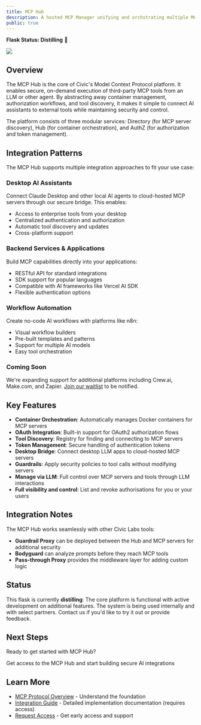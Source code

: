 ```yaml
---
title: MCP Hub
description: A hosted MCP Manager unifying and orchstrating multiple MCP servers, focusing on auth and security
public: true
---
```


**Flask Status: Distilling** 🧪

<Frame caption="MCP Hub Directory">
    <img
        src="/images/labs/projects/mcp-hub/directory-all.png"
        align="center"
        className="image-60 image-rounded"
    />
</Frame>

## Overview

The MCP Hub is the core of Civic's Model Context Protocol platform.
It enables secure, on-demand execution of third-party MCP tools from an LLM or other agent.
By abstracting away container management, authorization workflows, and tool discovery,
it makes it simple to connect AI assistants to external tools while maintaining security and control.

The platform consists of three modular services: Directory (for MCP server discovery), Hub (for container orchestration), and AuthZ (for authorization and token management).

## Integration Patterns

The MCP Hub supports multiple integration approaches to fit your use case:

### Desktop AI Assistants
Connect Claude Desktop and other local AI agents to cloud-hosted MCP servers through our secure bridge. This enables:
- Access to enterprise tools from your desktop
- Centralized authentication and authorization
- Automatic tool discovery and updates
- Cross-platform support

### Backend Services & Applications
Build MCP capabilities directly into your applications:
- RESTful API for standard integrations
- SDK support for popular languages
- Compatible with AI frameworks like Vercel AI SDK
- Flexible authentication options

### Workflow Automation
Create no-code AI workflows with platforms like n8n:
- Visual workflow builders
- Pre-built templates and patterns
- Support for multiple AI models
- Easy tool orchestration

### Coming Soon
We're expanding support for additional platforms including Crew.ai, Make.com, and Zapier. [Join our waitlist](https://civickey.typeform.com/to/uVH7CWJ5) to be notified.


## Key Features

- **Container Orchestration**: Automatically manages Docker containers for MCP servers
- **OAuth Integration**: Built-in support for OAuth2 authorization flows
- **Tool Discovery**: Registry for finding and connecting to MCP servers
- **Token Management**: Secure handling of authentication tokens
- **Desktop Bridge**: Connect desktop LLM apps to cloud-hosted MCP servers
- **Guardrails**: Apply security policies to tool calls without modifying servers
- **Manage via LLM**: Full control over MCP servers and tools through LLM interactions
- **Full visibility and control**: List and revoke authorisations for you or your users

## Integration Notes

The MCP Hub works seamlessly with other Civic Labs tools:
- **Guardrail Proxy** can be deployed between the Hub and MCP servers for additional security
- **Bodyguard** can analyze prompts before they reach MCP tools
- **Pass-through Proxy** provides the middleware layer for adding custom logic

## Status

This flask is currently **distilling**: The core platform is functional with active development on additional features. The system is being used internally and with select partners. Contact us if you'd like to try it out or provide feedback.

## Next Steps

Ready to get started with MCP Hub?

<Card title="Request Early Access" icon="key" href="https://civickey.typeform.com/to/uVH7CWJ5">
  Get access to the MCP Hub and start building secure AI integrations
</Card>

## Learn More

- [MCP Protocol Overview](/labs/concepts/mcp) - Understand the foundation
- [Integration Guide](/labs/private/mcp-hub) - Detailed implementation documentation (requires access)
- [Request Access](https://civickey.typeform.com/to/uVH7CWJ5) - Get early access and support
